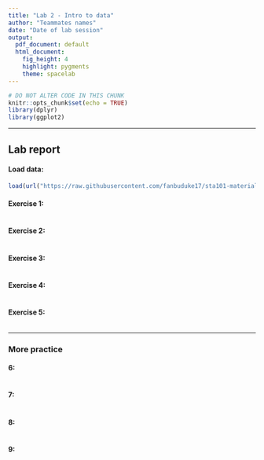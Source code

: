 ```yaml
---
title: "Lab 2 - Intro to data"
author: "Teammates names"
date: "Date of lab session"
output:
  pdf_document: default
  html_document:
    fig_height: 4
    highlight: pygments
    theme: spacelab
---
```


```r
# DO NOT ALTER CODE IN THIS CHUNK
knitr::opts_chunk$set(echo = TRUE)
library(dplyr)
library(ggplot2)
```

* * *

## Lab report

#### Load data:
```r
load(url("https://raw.githubusercontent.com/fanbuduke17/sta101-materials/main/Labs/lab2/nycflights.RData"))
```

#### Exercise 1: 



```r

```

#### Exercise 2: 



```r

```

#### Exercise 3: 



```r

```

#### Exercise 4: 



```r

```

#### Exercise 5: 



```r

```

* * *

### More practice

#### 6:


```r

```

#### 7:



```r

```

#### 8:



```r

```

#### 9:



```r

```

